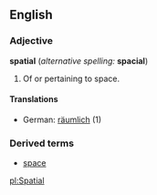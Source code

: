 ==English==
===Adjective===
'''spatial''' (''alternative spelling:'' '''spacial''')
#Of or pertaining to space.
====Translations====
*German: [[räumlich]] (1)
===Derived terms===
*[[space]]

[[pl:Spatial]]